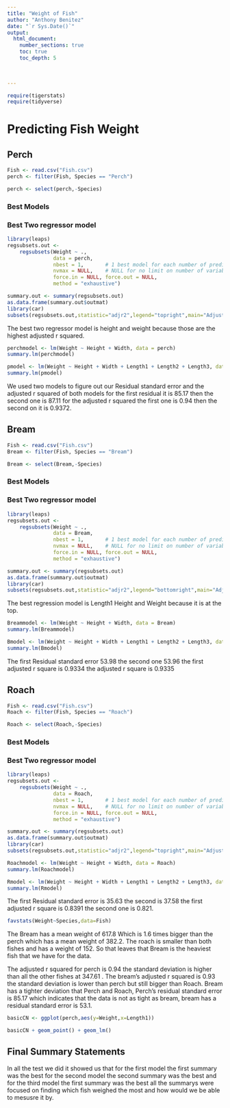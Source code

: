```yaml
---
title: "Weight of Fish"
author: "Anthony Benitez"
date: "`r Sys.Date()`"  
output: 
  html_document:
    number_sections: true
    toc: true
    toc_depth: 5

 
    
---
```



```r
require(tigerstats)
require(tidyverse)
```

# Predicting Fish Weight


## Perch

```r
Fish <- read.csv("Fish.csv")
perch <- filter(Fish, Species == "Perch")
```

```r
perch <- select(perch,-Species)
```

### Best Models


### Best Two regressor model
```r
library(leaps)
regsubsets.out <-
    regsubsets(Weight ~ .,
               data = perch,
               nbest = 1,       # 1 best model for each number of predictors
               nvmax = NULL,    # NULL for no limit on number of variables
               force.in = NULL, force.out = NULL,
               method = "exhaustive")

summary.out <- summary(regsubsets.out)
as.data.frame(summary.out$outmat)
library(car)
subsets(regsubsets.out,statistic="adjr2",legend="topright",main="Adjusted R^2")
```
The best two regressor model is height and weight because those are the highest adjusted r squared.

```r
perchmodel <- lm(Weight ~ Height + Width, data = perch)
summary.lm(perchmodel)
```

```r
pmodel <- lm(Weight ~ Height + Width + Length1 + Length2 + Length3, data = perch)
summary.lm(pmodel)
```
We used two models to figure out our Residual standard error and the adjusted r squared of both models for the first residual it is 85.17 then the second one is 87.11 for the adjusted r squared the first one is 0.94 then the second on it is 0.9372.



## Bream
```r
Fish <- read.csv("Fish.csv")
Bream <- filter(Fish, Species == "Bream")
```

```r
Bream <- select(Bream,-Species)
```
### Best Models

### Best Two regressor model
```r
library(leaps)
regsubsets.out <-
    regsubsets(Weight ~ .,
               data = Bream,
               nbest = 1,       # 1 best model for each number of predictors
               nvmax = NULL,    # NULL for no limit on number of variables
               force.in = NULL, force.out = NULL,
               method = "exhaustive")

summary.out <- summary(regsubsets.out)
as.data.frame(summary.out$outmat)
library(car)
subsets(regsubsets.out,statistic="adjr2",legend="bottomright",main="Adjusted R^2")
```

The best regression model is Length1 Height and Weight because it is at the top.

```r
Breammodel <- lm(Weight ~ Height + Width, data = Bream)
summary.lm(Breammodel)
```

```r
Bmodel <- lm(Weight ~ Height + Width + Length1 + Length2 + Length3, data = Bream)
summary.lm(Bmodel)
```

The first Residual standard error 53.98 the second one 53.96 the first adjusted r square is 0.9334 the adjusted r square is 0.9335



## Roach
```r
Fish <- read.csv("Fish.csv")
Roach <- filter(Fish, Species == "Roach")
```

```r
Roach <- select(Roach,-Species)
```
### Best Models

### Best Two regressor model
```r
library(leaps)
regsubsets.out <-
    regsubsets(Weight ~ .,
               data = Roach,
               nbest = 1,       # 1 best model for each number of predictors
               nvmax = NULL,    # NULL for no limit on number of variables
               force.in = NULL, force.out = NULL,
               method = "exhaustive")

summary.out <- summary(regsubsets.out)
as.data.frame(summary.out$outmat)
library(car)
subsets(regsubsets.out,statistic="adjr2",legend="topright",main="Adjusted R^2")
```

```r
Roachmodel <- lm(Weight ~ Height + Width, data = Roach)
summary.lm(Roachmodel)
```

```r
Rmodel <- lm(Weight ~ Height + Width + Length1 + Length2 + Length3, data = Roach)
summary.lm(Rmodel)
```

The first Residual standard error is 35.63 the second is 37.58 the first adjusted r square is 0.8391 the second one is 0.821.

```r
favstats(Weight~Species,data=Fish)
```

The Bream has a mean weight of 617.8 Which is 1.6 times bigger than the perch which has a mean weight of 382.2. The roach is smaller than both fishes and has a weight of 152. So that leaves that Bream is the heaviest fish that we have for the data.

The adjusted r squared for perch is 0.94 the standard deviation is higher than all the other fishes at 347.61 . The bream's adjusted r squared is 0.93 the standard deviation is lower than perch but still bigger than Roach.
Bream has a tighter deviation that Perch and Roach, Perch's residual standard error is 85.17  which indicates that the data is not as tight as bream, bream has a residual standard error is 53.1.

```r
basicCN <- ggplot(perch,aes(y=Weight,x=Length1))
```
```r
basicCN + geom_point() + geom_lm()
```

## Final Summary Statements


In all the test we did it showed us that for the first model the first summary was the best for the second model the second summary was the best and for the third model the first summary was the best all the summarys were focused on finding which fish weighed the most and how would we be able to mesusre it by. 
